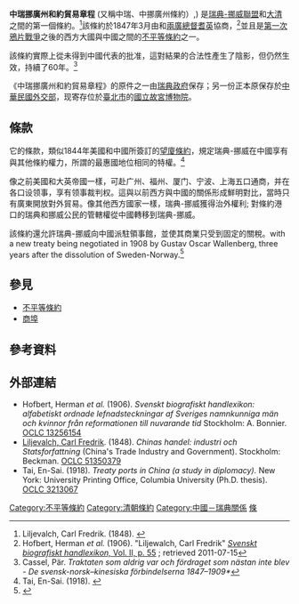 {{Orphan|time=2016-12-21T14:26:07+00:00}}
{{Expand language}}
{{Infobox Treaty
| name                = 中瑞挪廣州和約貿易章程
| long_name           = 
| image               =
| image_width         = 
| caption             = 
| type                = [[不平等条约|不平等条约]]
| date_drafted        = 
| date_signed         = {{Start date|1847|03|20}}
| location_signed     = [[香港|香港]]
| date_sealed         = 
| date_effective      = {{Start date|1847|10|28}}
| condition_effective = 
| date_expiration     = 
| signatories         = [[耆英|耆英]]<br>{{flagicon|SWE|1844}}{{link-en|Carl Fredrik Liljevalc| Carl Fredrik Liljevalch|卡尔·弗雷德里克·利耶瓦尔奇}}
| parties             = [[大清|大清]]<br>[[瑞典-挪威|瑞典-挪威]]
| ratifiers           =
| depositor           = 
| language            =
| languages           = [[汉语|汉语]]、[[瑞典語|瑞典語]]
| wikisource          = 
}}

'''中瑞挪廣州和約貿易章程''' (又稱中瑞、中挪廣州條約）,{{lang-sv|Fördraget i Kanton}}) 是[[瑞典-挪威聯盟|瑞典-挪威聯盟]]和[[大清|大清]]之間的第一個條約。<ref>Liljevalch, Carl Fredrik. (1848). {{Google books|KBQEAAAAQAAJ|''Chinas handel: industri och Statsforfattning,'' p. 22.|page=22}}</ref>該條約於1847年3月由{{link-en|Carl Fredrik Liljevalch, Sr.| Carl Fredrik Liljevalch|卡尔·弗雷德里克·利耶瓦尔奇}}和[[兩廣總督|兩廣總督]][[耆英|耆英]]協商，<ref>Hofbert, Herman ''et al.'' (1906). "Liljewalch, Carl Fredrik" [http://runeberg.org/sbh/b0055.html ''Svenskt biografiskt handlexikon,'' Vol. II, p. 55] {{Wayback|url=http://runeberg.org/sbh/b0055.html |date=20161005180705 }}; retrieved 2011-07-15</ref>並且是[[第一次鴉片戰爭|第一次鴉片戰爭]]之後的西方大國與中國之間的[[不平等條約|不平等條約]]之一。

該條約實際上從未得到中國代表的批准，這對結果的合法性產生了陰影，但仍然生效，持續了60年。<ref>Cassel, Pär. ''Traktaten som aldrig var och fördraget som nästan inte blev - De svensk-norsk–kinesiska förbindelserna 1847–1909*''</ref>

《中瑞挪廣州和約貿易章程》的原件之一由[[瑞典政府|瑞典政府]]保存；另一份正本原保存於[[中華民國外交部|中華民國外交部]]，现寄存位於[[臺北市|臺北市]]的[[國立故宮博物院|國立故宮博物院]]。

== 條款 ==
它的條款，類似1844年美國和中國所簽訂的[[望廈條約|望廈條約]]，規定瑞典-挪威在中國享有與其他條約權力，所謂的最惠國地位相同的特權。<ref>Tai, En-Sai. (1918). {{Google books|TlAH9CGEdPcC|''Treaty ports in China (a study in diplomacy),'' p. 161.|page=161}}</ref>

像之前美國和大英帝國一樣，可赴广州、福州、厦门、宁波、上海五口通商，并在各口设领事，享有领事裁判权。這與以前西方與中國的關係形成鮮明對比，當時只有廣東開放對外貿易。像其他西方國家一樣，瑞典-挪威獲得治外權利; 對條約港口的瑞典和挪威公民的管轄權從中國轉移到瑞典-挪威。

該條約還允許瑞典-挪威向中國派駐領事館，並使其商業只受到固定的關稅。with a new treaty being negotiated in 1908 by Gustav Oscar Wallenberg, three years after the dissolution of Sweden-Norway.<ref>{{Cite journal
 | doi = 10.2307/2212084
| jstor = 2212084
| title = Treaty of Amity, Commerce and Navigation, between Sweden and China, Signed at Peking, July 2, 1908, with the Additional Article Signed at Peking May 24, 1909
| url = https://archive.org/details/sim_american-journal-of-international-law_1910_4/page/337
| journal = The American Journal of International Law
| volume = 4
| issue = 4
| pages = 337
| year = 1910
}}</ref>

== 參見 ==
* [[不平等條約|不平等條約]]
* [[商埠|商埠]]

== 參考資料 ==
{{reflist}}

== 外部連結 ==
{{wikisourcelang|sv|Fördraget i Kanton}}
* Hofbert, Herman ''et al.'' (1906). ''Svenskt biografiskt handlexikon: alfabetiskt ordnade lefnadsteckningar af Sveriges namnkunniga män och kvinnor från reformationen till nuvarande tid'' Stockholm: A. Bonnier. [http://www.worldcat.org/title/svenskt-biografiskt-handlexikon-alfabetiskt-ordnade-lefnadsteckningar-af-sveriges-namnkunniga-man-och-kvinnor-fran-reformationen-till-nuvarande-tid/oclc/13256154  OCLC 13256154]{{Wayback|url=http://www.worldcat.org/title/svenskt-biografiskt-handlexikon-alfabetiskt-ordnade-lefnadsteckningar-af-sveriges-namnkunniga-man-och-kvinnor-fran-reformationen-till-nuvarande-tid/oclc/13256154 |date=20160404141301 }}
* [[Carl_Fredrik_Liljevalch,_Sr.|Liljevalch, Carl Fredrik]]. (1848). ''Chinas handel: industri och Statsforfattning'' (China's Trade Industry and Government). Stockholm: Beckman. [http://www.worldcat.org/title/chinas-handel-industri-och-statsforfattning/oclc/51350379&referer=brief_results  OCLC 51350379]{{Wayback|url=http://www.worldcat.org/title/chinas-handel-industri-och-statsforfattning/oclc/51350379%26referer%3Dbrief_results |date=20180929100253 }}
* Tai, En-Sai. (1918). ''Treaty ports in China (a study in diplomacy).'' New York: University Printing Office, Columbia University (Ph.D. thesis). [http://www.worldcat.org/title/treaty-ports-in-china-a-study-in-diplomacy/oclc/3213067  OCLC 3213067]{{Wayback|url=http://www.worldcat.org/title/treaty-ports-in-china-a-study-in-diplomacy/oclc/3213067 |date=20160310112039 }}

[[Category:不平等條約|Category:不平等條約]]
[[Category:清朝條約|Category:清朝條約]]
[[Category:中國－瑞典關係|Category:中國－瑞典關係]]
[[Category:國立故宮博物院圖書文獻|條]]